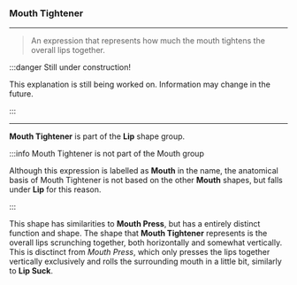 
### Mouth Tightener

***

> An expression that represents how much the 
> mouth tightens the overall lips together.

:::danger Still under construction!

This explanation is still being worked on. 
Information may change in the future.

:::

***

**Mouth Tightener** is part of 
the <ContextModal comp={MouthContext}><b>Lip</b></ContextModal> 
shape group.

:::info Mouth Tightener is not part of the Mouth group

Although this expression is labelled as **Mouth** in the name, the anatomical basis 
of Mouth Tightener is not based on the other **Mouth** shapes, but falls under **Lip** for this 
reason.

:::

This shape has similarities to **Mouth Press**, but has a entirely distinct function and shape. 
The shape that **Mouth Tightener** represents is the overall lips scrunching together, both horizontally 
and somewhat vertically. This is disctinct from *Mouth Press*, which only presses the lips together 
vertically exclusively and rolls the surrounding mouth in a little bit, similarly to **Lip Suck**.